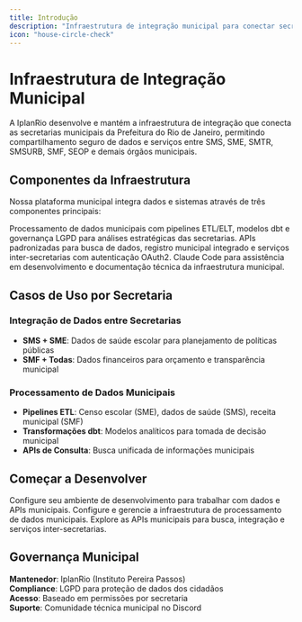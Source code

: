 ```yaml
---
title: Introdução
description: "Infraestrutura de integração municipal para conectar secretarias e sistemas da Prefeitura do Rio de Janeiro"
icon: "house-circle-check"
---
```


# Infraestrutura de Integração Municipal

A IplanRio desenvolve e mantém a infraestrutura de integração que conecta as secretarias municipais da Prefeitura do Rio de Janeiro, permitindo compartilhamento seguro de dados e serviços entre SMS, SME, SMTR, SMSURB, SMF, SEOP e demais órgãos municipais.

## Componentes da Infraestrutura

Nossa plataforma municipal integra dados e sistemas através de três componentes principais:

<CardGroup cols={3}>
  <Card
    title="Data Lake"
    icon="database"
    href="/data-lake/overview"
  >
    Processamento de dados municipais com pipelines ETL/ELT, modelos dbt e governança LGPD para análises estratégicas das secretarias.
  </Card>
  <Card
    title="APIs Municipais"
    icon="plug"
    href="/api-reference"
  >
    APIs padronizadas para busca de dados, registro municipal integrado e serviços inter-secretarias com autenticação OAuth2.
  </Card>
  <Card
    title="Ferramentas de Desenvolvimento"
    icon="wrench"
    href="/ferramentas/claude-code-usuario"
  >
    Claude Code para assistência em desenvolvimento e documentação técnica da infraestrutura municipal.
  </Card>
</CardGroup>

## Casos de Uso por Secretaria

### Integração de Dados entre Secretarias
- **SMS + SME**: Dados de saúde escolar para planejamento de políticas públicas
- **SMF + Todas**: Dados financeiros para orçamento e transparência municipal

### Processamento de Dados Municipais
- **Pipelines ETL**: Censo escolar (SME), dados de saúde (SMS), receita municipal (SMF)
- **Transformações dbt**: Modelos analíticos para tomada de decisão municipal
- **APIs de Consulta**: Busca unificada de informações municipais

## Começar a Desenvolver

<CardGroup cols={2}>
  <Card
    title="Configuração do Ambiente"
    icon="gear"
    href="/data-lake/overview"
  >
    Configure seu ambiente de desenvolvimento para trabalhar com dados e APIs municipais.
  </Card>
  <Card
    title="Infraestrutura do Data Lake"
    icon="cloud"
    href="/data-lake/infraestrutura"
  >
    Configure e gerencie a infraestrutura de processamento de dados municipais.
  </Card>
  <Card
    title="APIs Disponíveis"
    icon="code"
    href="/api-reference"
  >
    Explore as APIs municipais para busca, integração e serviços inter-secretarias.
  </Card>
</CardGroup>

## Governança Municipal

**Mantenedor**: IplanRio (Instituto Pereira Passos)  
**Compliance**: LGPD para proteção de dados dos cidadãos  
**Acesso**: Baseado em permissões por secretaria  
**Suporte**: Comunidade técnica municipal no Discord

